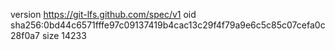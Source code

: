 version https://git-lfs.github.com/spec/v1
oid sha256:0bd44c6571fffe97c09137419b4cac13c29f4f79a9e6c5c85c07cefa0c28f0a7
size 14233
